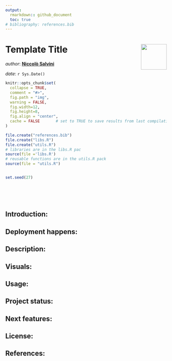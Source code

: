 ```yaml
---
output: 
  rmarkdown:: github_document
  toc: true
# bibliography: references.bib
---
```


<!-- README.md is generated from README.Rmd. Please edit that file -->


# Template Title <img src="img/logo.png" align="right" height="80" />
_author_: **[Niccolò Salvini](https://niccolosalvini.netlify.app/)** \n

_date_: `r Sys.Date()`



```r
knitr::opts_chunk$set(
  collapse = TRUE,
  comment = "#>",
  fig.path = "img",
  warning = FALSE,  
  fig.width=12,
  fig.height=8,
  fig.align = "center",
  cache = FALSE       # set to TRUE to save results from last compilation
)

file.create("references.bib")
file.create("libs.R")
file.create("utils.R")
# libraries are in the libs.R pac
source(file ='libs.R')
# reusable functions are in the utils.R pack
source(file = "utils.R")


set.seed(27) 
```

<br> <br> <br>

## Introduction:

## Deployment happens:

## Description:

## Visuals:

## Usage:

## Project status:

## Next features:

## License:

## References:
